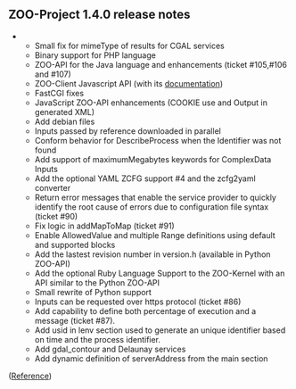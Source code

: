 
== ZOO-Project 1.4.0 release notes ==

**Small fix for mimeType of results for CGAL services
**Binary support for PHP language
**ZOO-API for the Java language and enhancements (ticket #105,#106 and #107)
**ZOO-Client Javascript API (with its [http://zoo-project.org/docs/client/introduction.html documentation])
**FastCGI fixes
**JavaScript ZOO-API enhancements (COOKIE use and Output in generated XML)
**Add debian files
**Inputs passed by reference downloaded in parallel
**Conform behavior for DescribeProcess when the Identifier was not found
**Add support of maximumMegabytes keywords for ComplexData Inputs
**Add the optional YAML ZCFG support #4 and the zcfg2yaml converter
**Return error messages that enable the service provider to quickly identify the root cause of errors due to configuration file syntax (ticket #90)
**Fix logic in addMapToMap (ticket #91)
**Enable AllowedValue and multiple Range definitions using default and supported blocks
**Add the lastest revision number in version.h (available in Python ZOO-API)
**Add the optional Ruby Language Support to the ZOO-Kernel with an API similar to the Python ZOO-API
**Small rewrite of Python support
**Inputs can be requested over https protocol (ticket #86)
**Add capability to define both percentage of execution and a message (ticket #87). 
**Add usid in lenv section used to generate an unique identifier based on time and the process identifier.
**Add gdal_contour and Delaunay services
**Add dynamic definition of serverAddress from the main section

([http://lists.osgeo.org/pipermail/zoo-discuss/2014-December/001205.html Reference])



{{TracNotice|{{PAGENAME}}}}